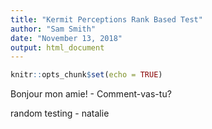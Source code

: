 ```yaml
---
title: "Kermit Perceptions Rank Based Test"
author: "Sam Smith"
date: "November 13, 2018"
output: html_document
---
```


```r
knitr::opts_chunk$set(echo = TRUE)
```

Bonjour mon amie! - Comment-vas-tu? 

random testing - natalie